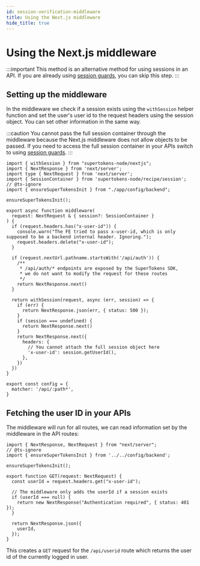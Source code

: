 ```yaml
---
id: session-verification-middleware
title: Using the Next.js middleware
hide_title: true
---
```


<!-- COPY DOCS -->
<!-- ./thirdpartyemailpassword/nextjs/app-directory/session-verification-middleware.mdx -->


# Using the Next.js middleware

<OAuthVerifyTokensDisclaimer />

:::important
This method is an alternative method for using sessions in an API. If you are already using [session guards](./session-verification-session-guard.mdx), you can skip this step.
:::

## Setting up the middleware

In the middleware we check if a session exists using the `withSession` helper function and set the user's user id to the request headers using the session object. You can set other information in the same way.

:::caution
You cannot pass the full session container through the middleware because the Next.js middleware does not allow objects to be passed. If you need to access the full session container in your APIs switch to using [session guards](./session-verification-session-guard.mdx).
:::

```tsx title="middleware.ts"
import { withSession } from "supertokens-node/nextjs";
import { NextResponse } from 'next/server';
import type { NextRequest } from 'next/server';
import { SessionContainer } from 'supertokens-node/recipe/session';
// @ts-ignore
import { ensureSuperTokensInit } from "./app/config/backend";

ensureSuperTokensInit();

export async function middleware(
  request: NextRequest & { session?: SessionContainer }
) {
  if (request.headers.has("x-user-id")) {
    console.warn("The FE tried to pass x-user-id, which is only supposed to be a backend internal header. Ignoring.");
    request.headers.delete("x-user-id");
  }

  if (request.nextUrl.pathname.startsWith('/api/auth')) {
    /**
     * /api/auth/* endpoints are exposed by the SuperTokens SDK, 
     * we do not want to modify the request for these routes
     */
    return NextResponse.next()
  }

  return withSession(request, async (err, session) => {
    if (err) {
      return NextResponse.json(err, { status: 500 });
    }
    if (session === undefined) {
      return NextResponse.next()
    }
    return NextResponse.next({
      headers: {
        // You cannot attach the full session object here
        'x-user-id': session.getUserId(),
      },
    })
  })
}

export const config = {
  matcher: '/api/:path*',
}
```

## Fetching the user ID in your APIs

The middleware will run for all routes, we can read information set by the middleware in the API routes:

```tsx title="app/api/userid/route.ts"
import { NextResponse, NextRequest } from "next/server";
// @ts-ignore
import { ensureSuperTokensInit } from '../../config/backend';

ensureSuperTokensInit();

export function GET(request: NextRequest) {
  const userId = request.headers.get("x-user-id");

  // The middleware only adds the userId if a session exists
  if (userId === null) {
    return new NextResponse("Authentication required", { status: 401 });
  }

  return NextResponse.json({
    userId,
  });
}
```

This creates a `GET` request for the `/api/userid` route which returns the user id of the currently logged in user.
